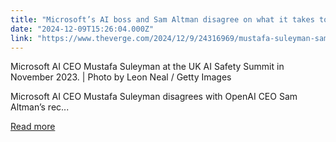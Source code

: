 ```yaml
---
title: "Microsoft’s AI boss and Sam Altman disagree on what it takes to get to AGI "
date: "2024-12-09T15:26:04.000Z"
link: "https://www.theverge.com/2024/12/9/24316969/mustafa-suleyman-sam-altman-microsoft-openai-agi"
---
```


Microsoft AI CEO Mustafa Suleyman at the UK AI Safety Summit in November 2023. | Photo by Leon Neal / Getty Images
    

  
Microsoft AI CEO Mustafa Suleyman disagrees with OpenAI CEO Sam Altman’s rec...

[Read more](https://www.theverge.com/2024/12/9/24316969/mustafa-suleyman-sam-altman-microsoft-openai-agi)

